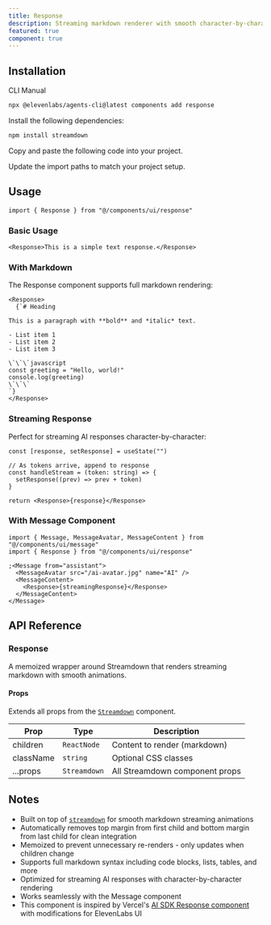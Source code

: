 ```yaml
---
title: Response
description: Streaming markdown renderer with smooth character-by-character animations for AI responses using Streamdown.
featured: true
component: true
---
```


<ComponentPreview
  name="response-demo"
  description="A live scrolling response visualization with smooth animations."
  marginOff
/>

## Installation

<CodeTabs>

<TabsList>
  <TabsTrigger value="cli">CLI</TabsTrigger>
  <TabsTrigger value="manual">Manual</TabsTrigger>
</TabsList>
<TabsContent value="cli">

```bash
npx @elevenlabs/agents-cli@latest components add response
```

</TabsContent>

<TabsContent value="manual">

<Steps>

<Step>Install the following dependencies:</Step>

```bash
npm install streamdown
```

<Step>Copy and paste the following code into your project.</Step>

<ComponentSource name="response" title="components/ui/response.tsx" />

<Step>Update the import paths to match your project setup.</Step>

</Steps>

</TabsContent>

</CodeTabs>

## Usage

```tsx showLineNumbers
import { Response } from "@/components/ui/response"
```

### Basic Usage

```tsx showLineNumbers
<Response>This is a simple text response.</Response>
```

### With Markdown

The Response component supports full markdown rendering:

```tsx showLineNumbers
<Response>
  {`# Heading

This is a paragraph with **bold** and *italic* text.

- List item 1
- List item 2
- List item 3

\`\`\`javascript
const greeting = "Hello, world!"
console.log(greeting)
\`\`\`
`}
</Response>
```

### Streaming Response

Perfect for streaming AI responses character-by-character:

```tsx showLineNumbers
const [response, setResponse] = useState("")

// As tokens arrive, append to response
const handleStream = (token: string) => {
  setResponse((prev) => prev + token)
}

return <Response>{response}</Response>
```

### With Message Component

```tsx showLineNumbers
import { Message, MessageAvatar, MessageContent } from "@/components/ui/message"
import { Response } from "@/components/ui/response"

;<Message from="assistant">
  <MessageAvatar src="/ai-avatar.jpg" name="AI" />
  <MessageContent>
    <Response>{streamingResponse}</Response>
  </MessageContent>
</Message>
```

## API Reference

### Response

A memoized wrapper around Streamdown that renders streaming markdown with smooth animations.

#### Props

Extends all props from the [`Streamdown`](https://github.com/wobsoriano/streamdown) component.

| Prop      | Type         | Description                    |
| --------- | ------------ | ------------------------------ |
| children  | `ReactNode`  | Content to render (markdown)   |
| className | `string`     | Optional CSS classes           |
| ...props  | `Streamdown` | All Streamdown component props |

## Notes

- Built on top of [`streamdown`](https://github.com/wobsoriano/streamdown) for smooth markdown streaming animations
- Automatically removes top margin from first child and bottom margin from last child for clean integration
- Memoized to prevent unnecessary re-renders - only updates when children change
- Supports full markdown syntax including code blocks, lists, tables, and more
- Optimized for streaming AI responses with character-by-character rendering
- Works seamlessly with the Message component
- This component is inspired by Vercel's [AI SDK Response component](https://ai-sdk.dev/elements/components/response) with modifications for ElevenLabs UI
